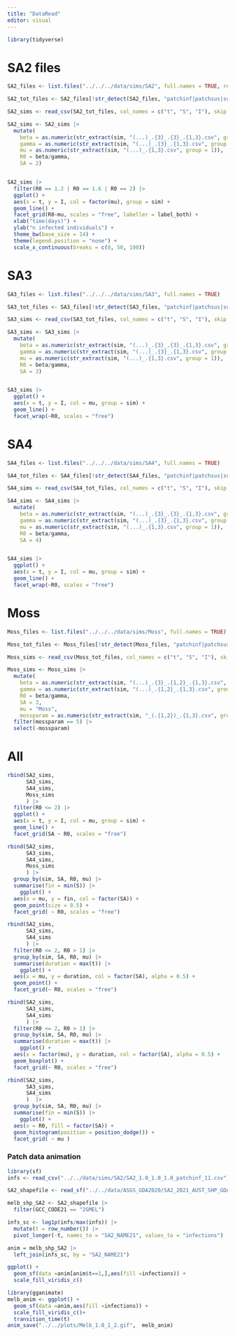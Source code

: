 ```yaml
---
title: "DataRead"
editor: visual
---
```


```r
library(tidyverse)
```

# SA2 files

```r
SA2_files <- list.files("../../../data/sims/SA2", full.names = TRUE, recursive = TRUE)

SA2_tot_files <- SA2_files[!str_detect(SA2_files, "patchinf|patchsus|summary")]

SA2_sims <- read_csv(SA2_tot_files, col_names = c("t", "S", "I"), skip = 2, id = "sim")

SA2_sims <- SA2_sims |>
  mutate(
    beta = as.numeric(str_extract(sim, "(...)_.{3}_.{3}_.{1,3}.csv", group = 1)),
    gamma = as.numeric(str_extract(sim, "(...)_.{3}_.{1,3}.csv", group = 1)),
    mu = as.numeric(str_extract(sim, "(...)_.{1,3}.csv", group = 1)),
    R0 = beta/gamma,
    SA = 2)


SA2_sims |> 
  filter(R0 == 1.2 | R0 == 1.6 | R0 == 2) |>
  ggplot() +
  aes(x = t, y = I, col = factor(mu), group = sim) +
  geom_line() +
  facet_grid(R0~mu, scales = "free", labeller = label_both) +
  xlab("time(days)") + 
  ylab("n infected individuals") +
  theme_bw(base_size = 14) +
  theme(legend.position = "none") +
  scale_x_continuous(breaks = c(0, 50, 100))
```

# SA3

```r

SA3_files <- list.files("../../../data/sims/SA3", full.names = TRUE)

SA3_tot_files <- SA3_files[!str_detect(SA3_files, "patchinf|patchsus|summary")]

SA3_sims <- read_csv(SA3_tot_files, col_names = c("t", "S", "I"), skip = 2, id = "sim")

SA3_sims <- SA3_sims |>
  mutate(
    beta = as.numeric(str_extract(sim, "(...)_.{3}_.{3}_.{1,3}.csv", group = 1)),
    gamma = as.numeric(str_extract(sim, "(...)_.{3}_.{1,3}.csv", group = 1)),
    mu = as.numeric(str_extract(sim, "(...)_.{1,3}.csv", group = 1)),
    R0 = beta/gamma,
    SA = 3)


SA3_sims |>
  ggplot() +
  aes(x = t, y = I, col = mu, group = sim) +
  geom_line() +
  facet_wrap(~R0, scales = "free")
```

# SA4

```r

SA4_files <- list.files("../../../data/sims/SA4", full.names = TRUE)

SA4_tot_files <- SA4_files[!str_detect(SA4_files, "patchinf|patchsus|summary")]

SA4_sims <- read_csv(SA4_tot_files, col_names = c("t", "S", "I"), skip = 2, id = "sim")

SA4_sims <- SA4_sims |>
  mutate(
    beta = as.numeric(str_extract(sim, "(...)_.{3}_.{3}_.{1,3}.csv", group = 1)),
    gamma = as.numeric(str_extract(sim, "(...)_.{3}_.{1,3}.csv", group = 1)),
    mu = as.numeric(str_extract(sim, "(...)_.{1,3}.csv", group = 1)),
    R0 = beta/gamma,
    SA = 4)


SA4_sims |>
  ggplot() +
  aes(x = t, y = I, col = mu, group = sim) +
  geom_line() +
  facet_wrap(~R0, scales = "free")
```

# Moss

```r
Moss_files <- list.files("../../../data/sims/Moss", full.names = TRUE)

Moss_tot_files <- Moss_files[!str_detect(Moss_files, "patchinf|patchsus|summary")]

Moss_sims <- read_csv(Moss_tot_files, col_names = c("t", "S", "I"), skip = 2, id = "sim")

Moss_sims <- Moss_sims |>
  mutate(
    beta = as.numeric(str_extract(sim, "(...)_.{3}_.{1,2}_.{1,3}.csv", group = 1)),
    gamma = as.numeric(str_extract(sim, "(...)_.{1,2}_.{1,3}.csv", group = 1)),
    R0 = beta/gamma,
    SA = 3, 
    mu = "Moss",
    mossparam = as.numeric(str_extract(sim, "_(.{1,2})_.{1,3}.csv", group = 1)) ) |> 
  filter(mossparam == 5) |> 
  select(-mossparam)
```

# All

```r
rbind(SA2_sims,
      SA3_sims,
      SA4_sims,
      Moss_sims
      ) |> 
  filter(R0 <= 2) |>
  ggplot() +
  aes(x = t, y = I, col = mu, group = sim) +
  geom_line() +
  facet_grid(SA ~ R0, scales = "free")
```

```r
rbind(SA2_sims,
      SA3_sims,
      SA4_sims,
      Moss_sims
      ) |> 
  group_by(sim, SA, R0, mu) |> 
  summarise(fin = min(S)) |> 
    ggplot() +
  aes(x = mu, y = fin, col = factor(SA)) +
  geom_point(size = 0.5) +
  facet_grid( ~ R0, scales = "free")
```

```r
rbind(SA2_sims,
      SA3_sims, 
      SA4_sims
      ) |> 
  filter(R0 <= 2, R0 > 1) |> 
  group_by(sim, SA, R0, mu) |> 
  summarise(duration = max(t)) |> 
    ggplot() +
  aes(x = mu, y = duration, col = factor(SA), alpha = 0.5) +
  geom_point() +
  facet_grid(~ R0, scales = "free")

rbind(SA2_sims,
      SA3_sims,
      SA4_sims
      ) |> 
  filter(R0 <= 2, R0 > 1) |> 
  group_by(sim, SA, R0, mu) |> 
  summarise(duration = max(t)) |> 
    ggplot() +
  aes(x = factor(mu), y = duration, col = factor(SA), alpha = 0.5) +
  geom_boxplot() +
  facet_grid(~ R0, scales = "free")
```

```r
rbind(SA2_sims,
      SA3_sims,
      SA4_sims
      )  |> 
  group_by(sim, SA, R0, mu) |> 
  summarise(fin = min(S)) |> 
    ggplot() +
  aes(x = R0, fill = factor(SA)) +
  geom_histogram(position = position_dodge()) +
  facet_grid( ~ mu )
```

### Patch data animation

```r
library(sf)
infs <- read_csv("../../data/sims/SA2/SA2_1.0_1.0_1.0_patchinf_11.csv")

SA2_shapefile <- read_sf("../../data/ASGS_GDA2020/SA2_2021_AUST_SHP_GDA2020/SA2_2021_AUST_GDA2020.shp")

melb_shp_SA2 <- SA2_shapefile |>
  filter(GCC_CODE21 == "2GMEL")

infs_sc <- log1p(infs/max(infs)) |> 
  mutate(t = row_number()) |> 
  pivot_longer(-t, names_to = "SA2_NAME21", values_to = "infections")

anim = melb_shp_SA2 |> 
  left_join(infs_sc, by = "SA2_NAME21")

ggplot() +
  geom_sf(data =anim[anim$t==1,],aes(fill =infections)) +
  scale_fill_viridis_c()

library(gganimate)
melb_anim <- ggplot() +
  geom_sf(data =anim,aes(fill =infections)) +
  scale_fill_viridis_c()+
  transition_time(t)
anim_save("../../plots/Melb_1.0_1_2.gif",  melb_anim)

```
